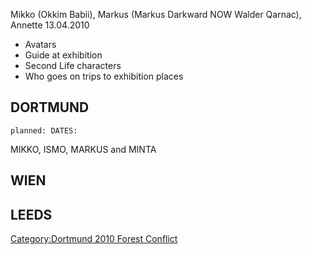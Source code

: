 {{dortmund forest conflict header}}
Mikko (Okkim Babii), Markus (Markus Darkward NOW Walder Qarnac), Annette 
13.04.2010
* Avatars
* Guide at exhibition
* Second Life characters
* Who goes on trips to exhibition places

==DORTMUND==

 planned: DATES:

MIKKO, ISMO, MARKUS and MINTA

==WIEN==

==LEEDS==

[[Category:Dortmund 2010 Forest Conflict]]